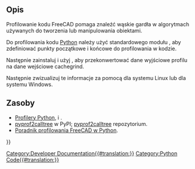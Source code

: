 <languages/>

<span id="Description"></span>
==Opis==

Profilowanie kodu FreeCAD pomaga znaleźć wąskie gardła w algorytmach używanych do tworzenia lub manipulowania obiektami.

Do profilowania kodu [[Python/pl|Python]] należy użyć standardowego modułu {{incode|cProfile}}, aby zdefiniować punkty początkowe i końcowe do profilowania w kodzie.
{{Code|code=
import cProfile
pr = cProfile.Profile()
pr.enable()

# --------------------------------------
# Lines of code that you want to profile
# --------------------------------------

pr.disable()
pr.dump_stats("/tmp/profile.cprof")
}}

Następnie zainstaluj i użyj {{incode|pyprof2calltree}}, aby przekonwertować dane wyjściowe profilu na dane wejściowe cachegrind.
{{Code|code=
pyprof2calltree -i /tmp/profile.cprof -o /tmp/callgrind.out
}}

Następnie zwizualizuj te informacje za pomocą {{incode|kcachegrind}} dla systemu Linux lub {{incode|qcachegrind}} dla systemu Windows.
{{Code|code=
kcachegrind /tmp/callgrind.out
}}

<span id="Resources"></span>
==Zasoby==

* [https://docs.python.org/3/library/profile.html Profilery Python], {{incode|cProfile}} i {{incode|python}}.
* [https://pypi.org/project/pyprof2calltree/ pyprof2calltree] w PyPI; [https://github.com/pwaller/pyprof2calltree/ pyprof2calltree] repozytorium.
* [https://forum.freecadweb.org/viewtopic.php?f=10&t=44785 Poradnik profilowania FreeCAD w Python].

{{Powerdocnavi{{#translation:}}}}
[[Category:Developer Documentation{{#translation:}}]]
[[Category:Python Code{{#translation:}}]]
{{clear}}